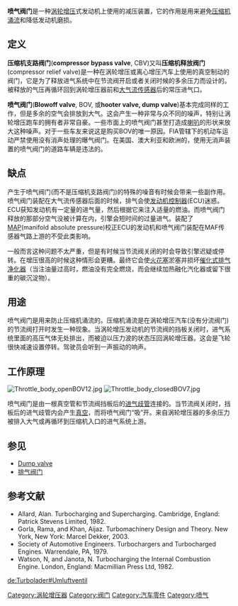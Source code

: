 '''喷气阀门'''是一种[[涡轮增压|涡轮增压]]式发动机上使用的减压装置，它的作用是用来避免[[压缩机涌流|压缩机涌流]]和降低发动机磨损。

== 定义 ==

'''压缩机支路阀门'''('''compressor bypass valve''', CBV)又叫'''压缩机释放阀门'''(compressor relief valve)是一种在涡轮增压或离心增压汽车上使用的真空制动的阀门，它是为了释放进气系统中在节流阀开启或者关闭时候的多余压力而设计的。被释放的气压再循环回到涡轮增压器前和[[大气流传感器|大气流传感器]]后的常压进气口。

'''喷气阀门'''('''Blowoff valve''', BOV, 或'''hooter valve, dump valve''')基本完成同样的工作，但是多余的空气会排放到大气。这会产生一种非常与众不同的噪声，特别让涡轮增压跑车的拥有者非常自豪。一些市面上的喷气阀门甚至打造成[[喇叭|喇叭]]的形状来放大这种噪声。对于一些车友来说这是购买BOV的唯一原因。FIA管辖下的机动车运动严禁使用没有消声处理的曝气阀门。在美国、澳大利亚和欧洲的，使用无消声装置的喷气阀门的道路车辆是违法的。

== 缺点 ==

产生于喷气阀门(而不是压缩机支路阀门)的特殊的噪音有时候会带来一些副作用。喷气阀门装配在大气流传感器后面的时候，排气会使[[发动机控制器|发动机控制器]](ECU)迷惑。ECU获知发动机有一定量的进气量，然后根据它来注入适量的燃油。而喷气阀门释放的那部分空气没被计算在内，引擎会短时间的过量进气。装配了[[多通道绝对气压|MAP]](manifold absolute pressure)校正ECU的发动机和喷气阀门装配在MAF传感器气路上游的不受此类影响。

一般而言这种问题不太严重，但是有时候当节流阀关闭的时会导致引擎迟疑或停转。在增压很高的时候这种情形会更糟。最终它会使[[火花塞|火花塞]]淤塞并损坏[[催化式排气净化器|催化式排气净化器]]（当注油量过高时，燃油没有完全燃烧，而会继续加热融化汽化器或留下很重的碳沉淀物）。

== 用途 ==

喷气阀门是用来防止压缩机涌流的。压缩机涌流是在涡轮增压汽车(没有分流阀门)的节流阀打开时发生一种现象。当涡轮增压发动机的节流阀的挡板关闭时，进气系统里面的高压气体无处排出，而被迫以压力波的状态压回涡轮增压器。这会是飞轮很快减速设置停转。驾驶员会听到一声振动的响声。

== 工作原理 ==
[[File:Throttle_body_openBOV12.jpg|thumb]]
[[File:Throttle_body_closedBOV7.jpg|thumb]]

喷气阀门是由一根真空管和节流阀挡板后的[[进气歧管|进气歧管]]连接的。当节流阀关闭时，挡板后的进气歧管内会产生[[进气歧管真空|真空]]，而将喷气阀门“吸”开。来自涡轮增压器的多余压力被排入大气或再循环到压缩机入口的进气系统上游。

== 参见 ==
* [[Dump_valve|Dump valve]]
* [[排气阀门|排气阀门]]

== 参考文献 ==

{{refbegin}}
* Allard, Alan.  Turbocharging and Supercharging. Cambridge, England:  Patrick Stevens Limited, 1982.
* Gorla, Rama, and Khan, Aijaz.  Turbomachinery Design and Theory.  New York, New York:  Marcel Dekker, 2003.  
* Society of Automotive Engineers.  Turbochargers and Turbocharged Engines. Warrendale, PA, 1979. 
* Watson, N, and Janota, N.  Turbocharging the Internal Combustion Engine.  London, England: Macmillian Press Ltd, 1982.
{{refend}}

[[Category:涡轮增压器|Category:涡轮增压器]]
[[Category:阀门|Category:阀门]]
[[Category:汽车零件|Category:汽车零件]]
[[Category:喷气|Category:喷气]]

[[de:Turbolader#Umluftventil|de:Turbolader#Umluftventil]]